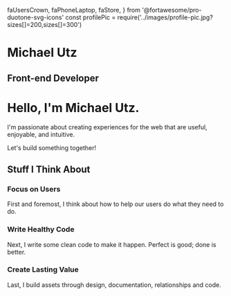   faUsersCrown,
  faPhoneLaptop,
  faStore,
} from '@fortawesome/pro-duotone-svg-icons'
const profilePic = require('../images/profile-pic.jpg?sizes[]=200,sizes[]=300')

<Hero profilePic={profilePic}>

# Michael Utz

## Front-end Developer

</Hero>

<Box variant="layouts.container">
<Box sx={props.styles.welcome}>

# Hello, I'm Michael Utz.

I'm passionate about creating experiences for the web that are
useful, enjoyable, and intuitive.

Let's build something together!

## Stuff I Think About

</Box>
<Grid variant="triplet" sx={props.styles.triplet}>
<div>

### <FADUsersCrown wrapper={IconWrapper} /> Focus on Users

First and foremost, I think about how to help our users do what they need to
do.

</div>
<div>

### <FADPhoneLaptop wrapper={IconWrapper} /> Write Healthy Code

Next, I write some clean code to make it happen. Perfect is good;
done is better.

</div>
<div>

### <FADStore wrapper={IconWrapper} /> Create Lasting Value

Last, I build assets through design, documentation,
relationships and code.

</div>
</Grid>
</Box>
